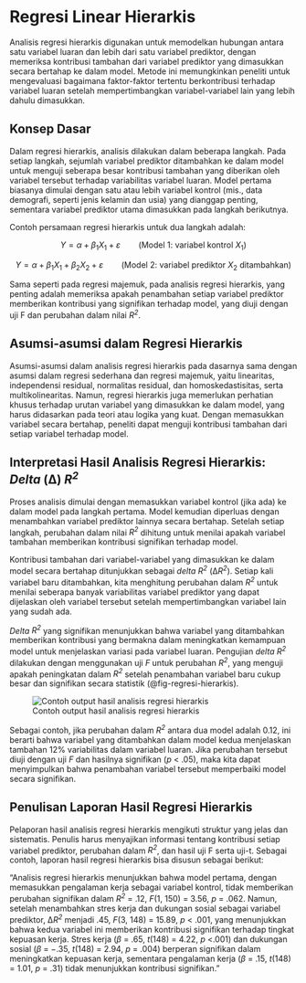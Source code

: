 # Regresi Linear Hierarkis

Analisis regresi hierarkis digunakan untuk memodelkan hubungan antara satu variabel luaran dan lebih dari satu variabel prediktor, dengan memeriksa kontribusi tambahan dari variabel prediktor yang dimasukkan secara bertahap ke dalam model. Metode ini memungkinkan peneliti untuk mengevaluasi bagaimana faktor-faktor tertentu berkontribusi terhadap variabel luaran setelah mempertimbangkan variabel-variabel lain yang lebih dahulu dimasukkan.

## Konsep Dasar

Dalam regresi hierarkis, analisis dilakukan dalam beberapa langkah. Pada setiap langkah, sejumlah variabel prediktor ditambahkan ke dalam model untuk menguji seberapa besar kontribusi tambahan yang diberikan oleh variabel tersebut terhadap variabilitas variabel luaran. Model pertama biasanya dimulai dengan satu atau lebih variabel kontrol (mis., data demografi, seperti jenis kelamin dan usia) yang dianggap penting, sementara variabel prediktor utama dimasukkan pada langkah berikutnya.

Contoh persamaan regresi hierarkis untuk dua langkah adalah:

$$
Y = \alpha + \beta_{1}X_{1} + \varepsilon
\qquad \text{(Model 1: variabel kontrol $X_{1}$)}
$$

$$
Y = \alpha + \beta_{1}X_{1} + \beta_{2}X_{2} + \varepsilon
\qquad \text{(Model 2: variabel prediktor $X_{2}$ ditambahkan)}
$$

Sama seperti pada regresi majemuk, pada analisis regresi hierarkis, yang penting adalah memeriksa apakah penambahan setiap variabel prediktor memberikan kontribusi yang signifikan terhadap model, yang diuji dengan uji F dan perubahan dalam nilai *R^2^*.

## Asumsi-asumsi dalam Regresi Hierarkis

Asumsi-asumsi dalam analisis regresi hierarkis pada dasarnya sama dengan asumsi dalam regresi sederhana dan regresi majemuk, yaitu linearitas, independensi residual, normalitas residual, dan homoskedastisitas, serta multikolinearitas. Namun, regresi hierarkis juga memerlukan perhatian khusus terhadap urutan variabel yang dimasukkan ke dalam model, yang harus didasarkan pada teori atau logika yang kuat. Dengan memasukkan variabel secara bertahap, peneliti dapat menguji kontribusi tambahan dari setiap variabel terhadap model.

## Interpretasi Hasil Analisis Regresi Hierarkis: *Delta* (Δ) *R^2^*

Proses analisis dimulai dengan memasukkan variabel kontrol (jika ada) ke dalam model pada langkah pertama. Model kemudian diperluas dengan menambahkan variabel prediktor lainnya secara bertahap. Setelah setiap langkah, perubahan dalam nilai *R^2^* dihitung untuk menilai apakah variabel tambahan memberikan kontribusi signifikan terhadap model.

Kontribusi tambahan dari variabel-variabel yang dimasukkan ke dalam model secara bertahap ditunjukkan sebagai *delta* *R^2^* (Δ*R^2^*). Setiap kali variabel baru ditambahkan, kita menghitung perubahan dalam *R^2^* untuk menilai seberapa banyak variabilitas variabel prediktor yang dapat dijelaskan oleh variabel tersebut setelah mempertimbangkan variabel lain yang sudah ada.

*Delta* *R^2^* yang signifikan menunjukkan bahwa variabel yang ditambahkan memberikan kontribusi yang bermakna dalam meningkatkan kemampuan model untuk menjelaskan variasi pada variabel luaran. Pengujian *delta* *R^2^* dilakukan dengan menggunakan uji *F* untuk perubahan *R^2^*, yang menguji apakah peningkatan dalam *R^2^* setelah penambahan variabel baru cukup besar dan signifikan secara statistik (@fig-regresi-hierarkis).

![Contoh output hasil analisis regresi hierarkis](images/8_3_regresi_hierarkis.png){#fig-regresi-hierarkis fig-align="center"}

Sebagai contoh, jika perubahan dalam *R^2^* antara dua model adalah 0.12, ini berarti bahwa variabel yang ditambahkan dalam model kedua menjelaskan tambahan 12% variabilitas dalam variabel luaran. Jika perubahan tersebut diuji dengan uji *F* dan hasilnya signifikan (*p* \< .05), maka kita dapat menyimpulkan bahwa penambahan variabel tersebut memperbaiki model secara signifikan.

## Penulisan Laporan Hasil Regresi Hierarkis

Pelaporan hasil analisis regresi hierarkis mengikuti struktur yang jelas dan sistematis. Penulis harus menyajikan informasi tentang kontribusi setiap variabel prediktor, perubahan dalam *R^2^*, dan hasil uji F serta uji-t. Sebagai contoh, laporan hasil regresi hierarkis bisa disusun sebagai berikut:

“Analisis regresi hierarkis menunjukkan bahwa model pertama, dengan memasukkan pengalaman kerja sebagai variabel kontrol, tidak memberikan perubahan signifikan dalam *R^2^* = .12, *F*(1, 150) = 3.56, *p* = .062. Namun, setelah menambahkan stres kerja dan dukungan sosial sebagai variabel prediktor, Δ*R^2^* menjadi .45, *F*(3, 148) = 15.89, *p* \< .001, yang menunjukkan bahwa kedua variabel ini memberikan kontribusi signifikan terhadap tingkat kepuasan kerja. Stres kerja (*β* = .65, *t*(148) = 4.22, *p* \<.001) dan dukungan sosial (*β* = −.35, *t*(148) = 2.94, *p* = .004) berperan signifikan dalam meningkatkan kepuasan kerja, sementara pengalaman kerja (*β* = .15, *t*(148) = 1.01, *p* = .31) tidak menunjukkan kontribusi signifikan.”
